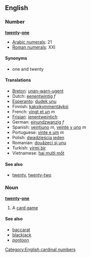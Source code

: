 == English ==
=== Number ===
'''[[twenty]]-[[one]]'''

*[[w:Arabic Numerals|Arabic numerals]]: 21
*[[w:Roman numerals|Roman numerals]]: XXI

==== Synonyms ====
*one and twenty

==== Translations ====
*[[Breton]]: [[unan-warn-ugent]]
*Dutch: [[eenentwintig]] ''f''
*[[Esperanto]]: [[dudek unu]]
*Finnish: [[kaksikymmentäyksi]]
*French: [[vingt et un]] ''m''
*[[Frisian]]: [[ienentweintich]]
*German: [[einundzwanzig]] ''f''
*Spanish: [[veintiuno]] ''m'', [[veinte y uno]] ''m''
*Portuguese: [[vinte e um]] ''m''
*Polish: [[dwadzieścia jeden]]
*Romanian: [[douăzeci şi unu]]
*Turkish: [[yirmi bir]]
*Vietnamese: [[hai mười mốt]]

==== See also ====
*[[twenty]], [[twenty-two]]

===Noun===
'''[[twenty]]-[[one]]'''

# A [[card game]]

====See also====
*[[baccarat]]
*[[blackjack]]
*[[pontoon]]

[[Category:English cardinal numbers]]